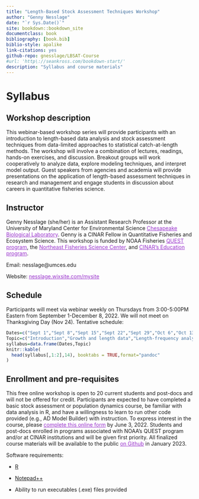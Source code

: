 ```yaml
--- 
title: "Length-Based Stock Assessment Techniques Workshop"
author: "Genny Nesslage"
date: "`r Sys.Date()`"
site: bookdown::bookdown_site
documentclass: book
bibliography: [book.bib]
biblio-style: apalike
link-citations: yes
github-repo: gnesslage/LBSAT-Course
#url: 'http\://seankross.com/bookdown-start/'
description: "Syllabus and course materials"
---
```


# Syllabus
## Workshop description
This webinar-based workshop series will provide participants with an introduction to length-based data analysis and stock assessment techniques from data-limited approaches to statistical catch-at-length methods. The workshop will involve a combination of lectures, readings, hands-on exercises, and discussion. Breakout groups will work cooperatively to analyze data, explore modeling techniques, and interpret model output. Guest speakers from agencies and academia will provide presentations on the application of length-based assessment techniques in research and management and engage students in discussion about careers in quantitative fisheries science.

## Instructor
Genny Nesslage (she/her) is an Assistant Research Professor at the University of Maryland Center for Environmental Science <a href="https://www.umces.edu/cbl" style="color: DarkOrchid; text-decoration: bold;">Chesapeake Biological Laboratory</a>. Genny is a CINAR Fellow in Quantitative Fisheries and Ecosystem Science. This workshop is funded by NOAA Fisheries <a href="https://www.fisheries.noaa.gov/content/quantitative-ecology-and-socioeconomics-training-quest-program" style="color: DarkOrchid; text-decoration: bold;">QUEST program</a>, the <a href="https://www.fisheries.noaa.gov/about/northeast-fisheries-science-center" style="color: DarkOrchid; text-decoration: bold;">Northeast Fisheries Science Center</a>, and <a href="https://website.whoi.edu/cinar/education-outreach" style="color: DarkOrchid; text-decoration: bold;">CINAR’s Education program</a>.  

Email: nesslage@umces.edu

Website: <a href="https://nesslage.wixsite.com/mysite" style="color: DarkOrchid; text-decoration: bold;">nesslage.wixsite.com/mysite</a>

## Schedule
Participants will meet via webinar weekly on Thursdays from 3:00-5:00PM Eastern from September 1-December 8, 2022. We will not meet on Thanksgiving Day (Nov 24). Tentative schedule:
```r
Dates=c("Sept 1","Sept 8","Sept 15","Sept 22","Sept 29","Oct 6","Oct 13","Oct 20","Oct 27","Nov 3","Nov 10","Nov 17","Dec 1","Dec 8")
Topic=c("Introduction","Growth and length data","Length-frequency analysis","Data-limited approaches","Data-limited approaches","Stage-based modeling","Stage-based modeling","Statistical catch-at-length models","Statistical catch-at-length models","Statistical catch-at-length models","Age-length hybrid models","Age-length hybrid models","Techniques in development","Wrap up and reflection")
syllabus=data.frame(Dates,Topic)
knitr::kable(
  head(syllabus[,1:2],14), booktabs = TRUE,format="pandoc"
)
```

## Enrollment and pre-requisites
This free online workshop is open to 20 current students and post-docs and will not be offered for credit. Participants are expected to have completed a basic stock assessment or population dynamics course, be familiar with data analysis in R, and have a willingness to learn to run other code provided (e.g., AD Model Builder) with instruction. To express interest in the course, please <a href="https://forms.gle/rd9BtSX6LjVUP8c6A" style="color: DarkOrchid; text-decoration: bold;">complete this online form</a> by June 3, 2022. Students and post-docs enrolled in programs associated with NOAA's QUEST program and/or at CINAR institutions and  will be given first priority. All finalized course materials will be available to the public <a href="https://github.com/gnesslage/LBSAT-Course" style="color: DarkOrchid; text-decoration: bold;">on Github</a> in January 2023.

Software requirements:  

 - [R](https://cran.case.edu/)  

 - [Notepad++](https://notepad-plus-plus.org/)

 - Ability to run executables (.exe) files provided
